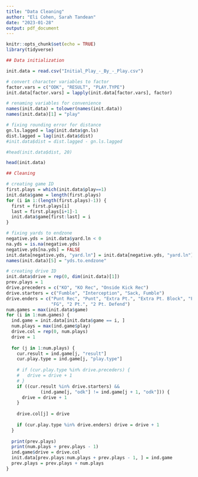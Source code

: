 ```yaml
---
title: "Data Cleaning"
author: "Eli Cohen, Sarah Tandean"
date: "2023-01-28"
output: pdf_document
---
```


```r
knitr::opts_chunk$set(echo = TRUE)
library(tidyverse)
```

```r
## Data initialization

init.data = read.csv("Initial_Play_-_By_-_Play.csv")

# convert character variables to factor
factor.vars = c("ODK", "RESULT", "PLAY.TYPE")
init.data[factor.vars] = lapply(init.data[factor.vars], factor)

# renaming variables for convenience
names(init.data) = tolower(names(init.data))
names(init.data)[1] = "play"

# fixing rounding error for distance
gn.ls.lagged = lag(init.data$gn.ls)
dist.lagged = lag(init.data$dist)
#init.data$dist = dist.lagged - gn.ls.lagged

#head(init.data$dist, 20)

head(init.data)
```

```r
## Cleaning

# creating game ID
first.plays = which(init.data$play==1)
init.data$game = length(first.plays)
for (i in 1:(length(first.plays)-1)) {
  first = first.plays[i]
  last = first.plays[i+1]-1
  init.data$game[first:last] = i
}

# fixing yards to endzone
negative.yds = init.data$yard.ln < 0
na.yds = is.na(negative.yds)
negative.yds[na.yds] = FALSE
init.data[negative.yds, "yard.ln"] = init.data[negative.yds, "yard.ln"] + 100
names(init.data)[5] = "yds.to.endzone"

# creating drive ID
init.data$drive = rep(0, dim(init.data)[1])
prev.plays = 1
drive.preceders = c("KO", "KO Rec", "Onside Kick Rec")
drive.starters = c("Fumble", "Interception", "Sack, Fumble")
drive.enders = c("Punt Rec", "Punt", "Extra Pt.", "Extra Pt. Block", "FG Block",
                 "FG", "2 Pt.", "2 Pt. Defend")
num.games = max(init.data$game)
for (i in 1:num.games) {
  ind.game = init.data[init.data$game == i, ]
  num.plays = max(ind.game$play)
  drive.col = rep(0, num.plays)
  drive = 1
  
  for (j in 1:num.plays) {
    cur.result = ind.game[j, "result"]
    cur.play.type = ind.game[j, "play.type"]
    
    # if (cur.play.type %in% drive.preceders) {
    #   drive = drive + 1
    # }
    if ((cur.result %in% drive.starters) && 
             (ind.game[j, "odk"] != ind.game[j + 1, "odk"])) {
      drive = drive + 1
    }
    
    drive.col[j] = drive
    
    if (cur.play.type %in% drive.enders) drive = drive + 1
  }
  
  print(prev.plays)
  print(num.plays + prev.plays - 1)
  ind.game$drive = drive.col
  init.data[prev.plays:num.plays + prev.plays - 1, ] = ind.game
  prev.plays = prev.plays + num.plays
}

```


